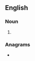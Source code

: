 ==English==

===Noun===
{{head|en|noun plural form}}

# {{plural of|acephal|lang=en}}

===Anagrams===
* {{anagrams|en|a=aacehlps|acalephs|halpaces}}